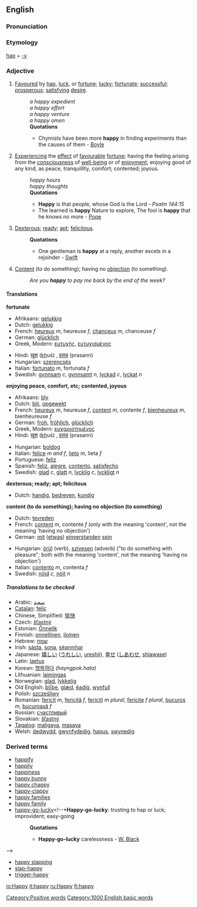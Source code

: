 ==English==

{{rank|none|river|change|508|happy|hours|clear|pretty}}

===Pronunciation===
{{IPA|/ˈhæpi/}}

===Etymology===
[[hap]] + [[-y]]

===Adjective===
{{en-ad2|'''happy'''|'''[[happier]]'''|'''[[happiest]]'''}}

#[[favour|Favoured]] by [[hap]], [[luck]], or [[fortune]]; [[lucky]]; [[fortunate]]; [[successful]]; [[prosperous]]; [[satisfy]]ing [[desire]].
#:''a happy expedient''
#:''a happy effort''
#:''a happy venture''
#:''a happy omen''
#:'''Quotations'''
#:*Chymists have been more '''happy''' in finding experiments than the causes of them - [[Boyle]]
#[[experience|Experiencing]] the [[effect]] of [[favourable]] [[fortune]]; having the feeling arising from the [[consciousness]] of [[well-being]] or of [[enjoyment]]; enjoying good of any kind, as peace, tranquillity, comfort; contented; joyous.
#:''happy hours''
#:''happy thoughts''
#:'''Quotations'''
#:*'''Happy''' is that people, whose God is the Lord - ''Psalm 144:15''
#:*The learned is '''happy''' Nature to explore, The fool is '''happy''' that he knows no more - [[Pope]]
# [[dexterous|Dexterous]]; [[ready]]; [[apt]]; [[felicitous]].
#:'''Quotations'''
#:*One gentleman is '''happy''' at a reply, another excels in a rejoinder - [[Swift]]
# [[content|Content]] (to do something); having no [[objection]] (to something).
#:''Are you '''happy''' to pay me back by the end of the week?''

====Translations====

'''fortunate'''
{{top}}
*Afrikaans: [[gelukkig]]
*Dutch: [[gelukkig]]
*French: [[heureux]] ''m'', heureuse ''f'', [[chanceux]] ''m'', chanceuse ''f''
*German: [[glücklich]]
*Greek, Modern: [[ευτυχής]], [[ευτυχισμένος]]
{{mid}}
*Hindi: [[ख़ुश]] (<u>kh</u>uś) <!--this underlined kh represents a Persian sound used in Hindi. I don't know it's IPA, but it's like a throaty "h" with a slight scrape-->, [[प्रसन्न]] (prasann)
*Hungarian: [[szerencsés]]
*Italian: [[fortunato]] ''m'', fortunata ''f''
*Swedish: [[gynnsam]] ''c'', [[gynnsamt]] ''n'', [[lyckad]] ''c'', [[lyckat]] ''n''
{{bottom}}

'''enjoying peace, comfort, etc; contented, joyous'''
{{top}}
*Afrikaans: [[bly]]
*Dutch: [[blij]], [[opgewekt]]
*French: [[heureux]] ''m'', heureuse ''f'', [[content#French|content]] ''m'', contente ''f'', [[bienheureux]] ''m'', bienheureuse ''f''
*German: [[froh]], [[fröhlich]], [[glücklich]]
*Greek, Modern: [[ευχαριστημένος]]
*Hindi: [[ख़ुश]] (<u>kh</u>uś) <!--this underlined kh represents a Persian sound used in Hindi. I don't know it's IPA, but it's like a throaty "h" with a slight scrape-->, [[प्रसन्न]] (prasann)
{{mid}}
*Hungarian: [[boldog]]
*Italian: [[felice]] ''m and f'', [[lieto]] ''m'', lieta ''f''
*Portuguese: [[feliz]]
*Spanish: [[feliz]], [[alegre]], [[contento]], [[satisfecho]]
*Swedish: [[glad]] ''c'', [[glatt]] ''n'', [[lycklig]] ''c'', [[lyckligt]] ''n''
{{bottom}}

'''dexterous; ready; apt; felicitous'''
{{top}}
*Dutch: [[handig]], [[bedreven]], [[kundig]]
{{mid}}
{{bottom}}

'''content (to do something); having no objection (to something)'''
{{top}}
*Dutch: [[tevreden]]
*French: [[content#French|content]] ''m'', contente ''f'' (only with the meaning 'content', not the meaning 'having no objection')
*German: [[mit]] ([[etwas]]) [[einverstanden]] [[sein]]
{{mid}}
*Hungarian: [[örül]] (verb), [[szívesen]] (adverb) ("to do something with pleasure"; both with the meaning 'content', not the meaning 'having no objection')
*Italian: [[contento]] ''m'', contenta ''f''
*Swedish: [[nöjd]] ''c'', [[nöjt]] ''n''
{{bottom}}

=====Translations to be checked=====
{{checktrans}}
*Arabic: [[سعيد]]
*[[Catalan]]: [[feliç]]
*Chinese, Simplified: [[愉快]]
*Czech: [[šťastný]]
*Estonian: [[Ōnnelik]]
*Finnish: [[onnellinen]], [[iloinen]]
*Hebrew: [[שמח]]
*Irish: [[sásta]], [[sona]], [[séanmhar]]
*Japanese: [[嬉しい]] ([[うれしい]], [[ureshii]]), [[幸せ]] ([[しあわせ]], [[shiawase]])
*Latin: [[laetus]]
*Korean: [[행복하다]] ''(hayngpok.hata)''
*Lithuanian: [[laimingas]]
*Norwegian: [[glad]], [[lykkelig]]
*Old English: [[bliþe|blīþe]], [[glæd]], [[eadig|ēadiġ]], [[wynfull]]
*Polish: [[szczęśliwy]]
*Romanian: [[fericit]] ''m'', [[fericită]] ''f'', [[fericiţi]] ''m plural'', [[fericite]] ''f plural'', [[bucuros]] ''m'', [[bucuroasă]] ''f''
*Russian: [[счaстливый]]
*Slovakian: [[šťastný]]
*[[Tagalog]]: [[maligaya]], [[masaya]]
*Welsh: [[dedwydd]], [[gwynfydedig]], [[hapus]], [[swynedig]]

===Derived terms===
*[[happify]]
*[[happily]]
*[[happiness]]
*[[happy bunny]]
*[[happy chappy]]
*[[happy-clappy]]
*[[happy families]]<!--card game-->
*[[happy family]] <!--*'''Happy family''': a collection of animals of different and hostile propensities living peaceably together in one cage. Used ironically of conventional alliances of persons who are in fact mutually repugnant-->
*[[happy-go-lucky]]<!--*'''Happy-go-lucky''': trusting to hap or luck; improvident; easy-going
*:'''Quotations'''
*:*'''Happy-go-lucky''' carelessness - [[W. Black]]
-->
*[[happy slapping]]
*[[slap-happy]]
*[[trigger-happy]]

[[Category:Positive words]]
[[Category:1000 English basic words]]

[[io:Happy]]
[[it:happy]]
[[ru:Happy]]
[[fi:happy]]